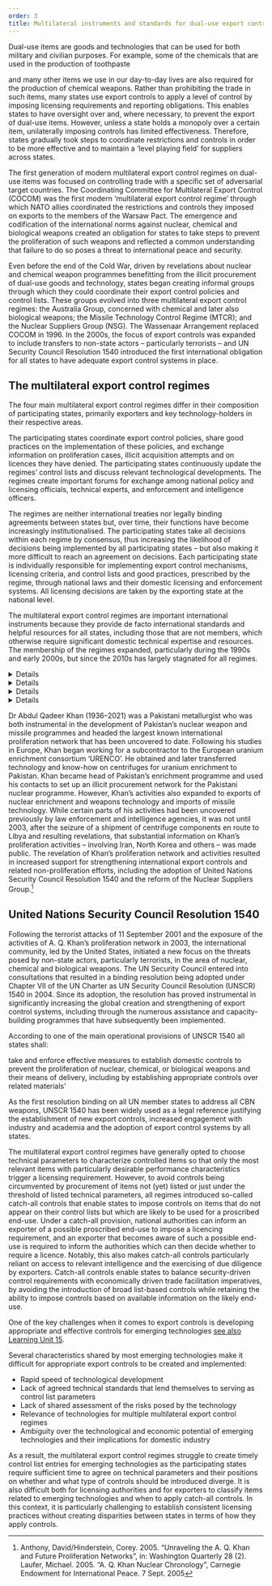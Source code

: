 ```yaml
---
order: 3
title: Multilateral instruments and standards for dual-use export controls
---
```


<LectureVideo smil="/lu12/HSFK-PC_LU12-CH03_12a_241219.smil" provider="video-stream">

  Dual-use items are goods and technologies that can be used for both military and civilian purposes. For example, some of the chemicals that are used in the production of toothpaste
  <Figure
    size="medium"
    src="toothpaste.jpg"
    caption="Putting toothpaste on a toothbrush"
    alt="A close-up photograph of a turquoise toothbrush with white and green bristles. A dollop of white toothpaste with small red specks is being squeezed onto the bristles from a partially visible toothpaste tube. The background is blurred, with soft circular light reflections creating a bokeh effect. "
    credit="Thegreenj/Wiki Commons"
    license=""
  ></Figure>
  and many other items we use in our day-to-day lives are also required for the production of chemical weapons. Rather than prohibiting the trade in such items, many states use export controls to apply a level of control by imposing licensing requirements and reporting obligations. This enables states to have oversight over and, where necessary, to prevent the export of dual-use items. However, unless a state holds a monopoly over a certain item, unilaterally imposing controls has limited effectiveness. Therefore, states gradually took steps to coordinate restrictions and controls in order to be more effective and to maintain a ‘level playing field’ for suppliers across states.

  The first generation of modern multilateral export control regimes on dual-use items was focused on controlling trade with a specific set of adversarial target countries. The Coordinating Committee for Multilateral Export Control (COCOM) was the first modern ‘multilateral export control regime’ through which NATO allies coordinated the restrictions and controls they imposed on exports to the members of the Warsaw Pact. The emergence and codification of the international norms against nuclear, chemical and biological weapons created an obligation for states to take steps to prevent the proliferation of such weapons and reflected a common understanding that failure to do so poses a threat to international peace and security.

  Even before the end of the Cold War, driven by revelations about nuclear and chemical weapon programmes benefitting from the illicit procurement of dual-use goods and technology, states began creating informal groups through which they could coordinate their export control policies and control lists. These groups evolved into three multilateral export control regimes: the Australia Group, concerned with chemical and later also biological weapons; the Missile Technology Control Regime (MTCR); and the Nuclear Suppliers Group (NSG). The Wassenaar Arrangement replaced COCOM in 1996. In the 2000s, the focus of export controls was expanded to include transfers to non-state actors – particularly terrorists – and UN Security Council Resolution 1540 introduced the first international obligation for all states to have adequate export control systems in place.

</LectureVideo>
<Gallery>
<Figure
  size="medium"
  src="land-rover.jpg"
  caption="A **Land Rover Defender** used by the Royal Air Force fire service. It is almost identical to the versions used by civilian agencies such as the police or fire brigade"
  alt="Picture of a Land-Rover in camouflage and a sign saying 'AF Fire Service' standing at parking lot."
  credit="UK Emergency Vehicles"
  license=""
></Figure>
<Figure
  size="medium"
  src="3DGun.jpg"
  caption="**Additive manufacturing** (often called 3D printing) might cause severe problems in the future. While 3D printers can be used to easily produce civilian objects, they can also be used to produce, for example, spare parts for restricted weapons or even whole weapons. Example: Prototype of FGC-9."
  alt="Picture of a printed gun."
  credit="JStark1809/Wikimedia"
  license=""
></Figure>
<Figure
  size="medium"
  src="code.jpg"
  caption="**Software code** can also be considered dual use, for example software for decryption or encryption or to enhance communication."
  alt="Image of a screen with colour-coded but illegible software code"
  credit="JStark1809/Wikimedia"
  license=""
></Figure>
</Gallery>

## The multilateral export control regimes

The four main multilateral export control regimes differ in their composition of participating states, primarily exporters and key technology-holders in their respective areas.

<Figure
  size="medium"
  src="LU12_E2_inhalte_grafiken_25022025_LU_12_grafik1.svg"
  caption="Regime functions"
  alt="Image of a screen with colour-coded but illegible software code"
  credit="Grübelfabrik, CC BY-NC-SA"
  license=""
  expandable={true}
></Figure>

The participating states coordinate export control policies, share good practices on the implementation of these policies, and exchange information on proliferation cases, illicit acquisition attempts and on licences they have denied. The participating states continuously update the regimes’ control lists and discuss relevant technological developments. The regimes create important forums for exchange among national policy and licensing officials, technical experts, and enforcement and intelligence officers.

The regimes are neither international treaties nor legally binding agreements between states but, over time, their functions have become increasingly institutionalised. The participating states take all decisions within each regime by consensus, thus increasing the likelihood of decisions being implemented by all participating states – but also making it more difficult to reach an agreement on decisions. Each participating state is individually responsible for implementing export control mechanisms, licensing criteria, and control lists and good practices, prescribed by the regime, through national laws and their domestic licensing and enforcement systems. All licensing decisions are taken by the exporting state at the national level.

<Figure
  size="medium"
  src="DALL-E.png"
  caption="How ChatGPT visualizes export controls for international security"
  alt="he image is a conceptual illustration representing export controls for international security. A large, semi-transparent globe with interconnected trade routes is at the center, symbolizing global commerce. Surrounding the globe are cargo ships, containers, and airplanes being inspected by security officers using scanning equipment, representing regulatory oversight. In the background, a digital firewall with a glowing grid pattern symbolizes cyber controls on sensitive technologies. The image uses a blend of blue and red lighting—blue representing security and order, while red signifies restricted trade and export limitations."
  credit="Image generated using artificial intelligence (AI) via OpenAI’s DALL·E tool"
  license=""
  expandable={true}
></Figure>

The multilateral export control regimes are important international instruments because they provide de facto international standards and helpful resources for all states, including those that are not members, which otherwise require significant domestic technical expertise and resources. The membership of the regimes expanded, particularly during the 1990s and early 2000s, but since the 2010s has largely stagnated for all regimes.

<DetailsGroup>
  <Details summary="The Nuclear Suppliers Group">
    The NSG is currently the main multilateral export control regime concerned with the non-proliferation of nuclear weapons. The NSG was created in 1974 as the ‘London Club’ comprising seven major nuclear supplier countries, in response to the first nuclear weapon test conducted by India – a state not recognised as a nuclear weapon state under the Treaty on the Non-proliferation of Nuclear Weapons (NPT). The NSG initially created a set of guidelines incorporating a list of items triggering IAEA safeguards and remained largely dormant between 1978 and 1990. In 1992, the NSG established guidelines for transfers of nuclear-related dual-use equipment, material and technology, an information exchange, an exchange of denial notifications, and a requirement for trigger list item recipients to have signed a full-scale safeguards agreement. The NSG has 48 participating governments and permanent observer status has been granted to the European Commission and the chair of the Zangger Committee.
  </Details>

  <Details summary="The Australia Group">
    The Australia Group is a multilateral export control regime harmonising export controls to prevent states from contributing to the proliferation of chemical and biological weapons. The UN investigations into the use of chemical weapons in the Iran–Iraq War was a catalyst for the Australian initiative that ultimately led to the creation of the Australia Group in 1985. The investigations had found evidence for illicit procurement of precursor chemicals and materials from several Western states by both Iran and Iraq. Since its creation, the scope of the Australia Group has expanded to include chemical and biological weapons and equipment, materials and technology relevant to their development, production and use. Its membership has also increased from its 15 founding members to currently 42 states and the European Union. One state has submitted a political declaration to formally adhere to the Australia Group guidelines and control lists.[^2]
  </Details>
  <Details summary="The Missile Technology Control Regime">
    The MTCR was created in 1987 by the Group of Seven largest industrialised states and has since grown to include 35 participating states, referred to as the partners. Another three states have unilaterally declared their formal adherence to the guidelines and control lists of the MTCR, but have not been admitted as partners. The purpose of the MTCR is to contribute to preventing the proliferation of nuclear weapons by impeding the proliferation of missiles and other uncrewed nuclear weapon delivery systems. The scope of the controls expanded to include ballistic and cruise missiles and all uncrewed aerial vehicles (UAVs) capable of delivering chemical, biological or nuclear weapons. The MTCR partners committed to deny – in all but the most exceptional circumstances – licence applications for transfers of uncrewed delivery systems with a ‘payload of at least 500 kg to a range of at least 300 km’ or which are destined to be used to deliver chemical, biological or nuclear weapons (Category I). The MTCR further prescribes that transfers should be subject to case-by-case licensing decisions by partner governments for missiles and UAVs with a maximum range of at least 300 km and a wide range of dual-use goods, materials and technologies for missile, UAV and space launch vehicle applications (Category II).[^1]
  </Details>

  <Details summary="The Wassenaar Arrangement">
    The Wassenaar Arrangement became operational in 1996 (Wassenaar Arrangement, 2022a). The membership of the Wassenaar Arrangement has since expanded to include 42 participating states (Wassenaar Arrangement, 2022b). The objective of the Wassenaar Arrangement is to increase transparency and responsibility in transfers of conventional arms as well as dual-use goods and technologies related to conventional military capabilities. The Wassenaar Arrangement guidelines seek to harmonise export controls to prevent transfers from contributing to ‘destabilizing accumulations’ of conventional arms and dual-use items that would endanger international and regional security and stability, later expanded to include preventing such transfers to terrorists. The Wassenaar Arrangement also established control lists and information exchange mechanisms between participating states on licence denials, and in some cases on licences granted for especially sensitive items.
  </Details>

</DetailsGroup>



<Callout title="A. Q. Khan’s proliferation network">

  Dr Abdul Qadeer Khan (1936–2021) was a Pakistani metallurgist who was both instrumental in the development of Pakistan’s nuclear weapon and missile programmes and headed the largest known international proliferation network that has been uncovered to date. Following his studies in Europe, Khan began working for a subcontractor to the European uranium enrichment consortium ‘URENCO’. He obtained and later transferred technology and know-how on centrifuges for uranium enrichment to Pakistan. Khan became head of Pakistan’s enrichment programme and used his contacts to set up an illicit procurement network for the Pakistani nuclear programme. However, Khan’s activities also expanded to exports of nuclear enrichment and weapons technology and imports of missile technology. While certain parts of his activities had been uncovered previously by law enforcement and intelligence agencies, it was not until 2003, after the seizure of a shipment of centrifuge components en route to Libya and resulting revelations, that substantial information on Khan’s proliferation activities – involving Iran, North Korea and others – was made public. The revelation of Khan’s proliferation network and activities resulted in increased support for strengthening international export controls and related non-proliferation efforts, including the adoption of United Nations Security Council Resolution 1540 and the reform of the Nuclear Suppliers Group.[^3]

</Callout>

## United Nations Security Council Resolution 1540
Following the terrorist attacks of 11 September 2001 and the exposure of the activities of A. Q. Khan’s proliferation network in 2003, the international community, led by the United States, initiated a new focus on the threats posed by non-state actors, particularly terrorists, in the area of nuclear, chemical and biological weapons. The UN Security Council entered into consultations that resulted in a binding resolution being adopted under Chapter VII of the UN Charter as UN Security Council Resolution (UNSCR) 1540 in 2004. Since its adoption, the resolution has proved instrumental in significantly increasing the global creation and strengthening of export control systems, including through the numerous assistance and capacity-building programmes that have subsequently been implemented.

According to one of the main operational provisions of UNSCR 1540 all states shall:

  <Quote type="document" fullDocument="https://www.un.org/en/sc/1540/1540-fact-sheet.shtm" cite='United Nations Security Council, 2004'>
    take and enforce effective measures to establish domestic controls to prevent the proliferation of nuclear, chemical, or biological weapons and their means of delivery, including by establishing appropriate controls over related materials’
  </Quote>

As the first resolution binding on all UN member states to address all CBN weapons, UNSCR 1540 has been widely used as a legal reference justifying the establishment of new export controls, increased engagement with industry and academia and the adoption of export control systems by all states.

<Callout title="Catch-all controls">

  The multilateral export control regimes have generally opted to choose technical parameters to characterize controlled items so that only the most relevant items with particularly desirable performance characteristics trigger a licensing requirement. However, to avoid controls being circumvented by procurement of items not (yet) listed or just under the threshold of listed technical parameters, all regimes introduced so-called catch-all controls that enable states to impose controls on items that do not appear on their control lists but which are likely to be used for a proscribed end-use. Under a catch-all provision, national authorities can inform an exporter of a possible proscribed end-use to impose a licencing requirement, and an exporter that becomes aware of such a possible end-use is required to inform the authorities which can then decide whether to require a licence. Notably, this also makes catch-all controls particularly reliant on access to relevant intelligence and the exercising of due diligence by exporters. Catch-all controls enable states to balance security-driven control requirements with economically driven trade facilitation imperatives, by avoiding the introduction of broad list-based controls while retaining the ability to impose controls based on available information on the likely end-use.
</Callout>

One of the key challenges when it comes to export controls is developing appropriate and effective controls for emerging technologies [see also Learning Unit 15](/lu-15/).

Several characteristics shared by most emerging technologies make it difficult for appropriate export controls to be created and implemented:
- Rapid speed of technological development
- Lack of agreed technical standards that lend themselves to serving as control list parameters
- Lack of shared assessment of the risks posed by the technology
- Relevance of technologies for multiple multilateral export control regimes
- Ambiguity over the technological and economic potential of emerging technologies and their implications for domestic industry

As a result, the multilateral export control regimes struggle to create timely control list entries for emerging technologies as the participating states require sufficient time to agree on technical parameters and their positions on whether and what type of controls should be introduced diverge. It is also difficult both for licensing authorities and for exporters to classify items related to emerging technologies and when to apply catch-all controls. In this context, it is particularly challenging to establish consistent licensing practices without creating disparities between states in terms of how they apply controls.

<Quiz>
  <Question type="MultipleChoice" question="Which of the multilateral export control regimes has the most participating states?" hint="Select the correct answer.">
    <Choice value="The Australia Group" />
    <Choice value="The Missile Technology Control Regime" />
    <Choice correct="true" value="The Nuclear Suppliers Group" />
    <Choice value="The Wassenaar Arrangement for Conventional Arms and Dual-use Goods and Technologies" />
  </Question>

  <Question type="MultipleChoice" question="Sort the four multilateral export control regimes discussed in this module from oldest to newest. A. The Australia Group; B. The Missile Technology Control Regime; C. The Nuclear Suppliers Group; D. The Wassenaar Arrangement." hint="Select the correct order.">
    <Choice value="A, B, C, D" />
    <Choice value="B, C, D, A" />
    <Choice correct="true" value="C, A, B, D" />
    <Choice value="D, B, A, C" />
  </Question>

  <Question type="MultipleChoice" question="Which of the following correctly describes the provisions and decisions of the multilateral export control regimes?" hint="Select the correct statement.">
    <Choice value="Legally binding, decisions by consensus" />
    <Choice correct="true" value="Politically binding, decisions by consensus" />
    <Choice value="Legally binding, decisions by qualified majority" />
    <Choice value="Politically binding, decisions by qualified majority" />
  </Question>
</Quiz>




[^1]: https://www.mtcr.info/en
[^2]: https://australiagroup.net
[^3]: Anthony, David/Hinderstein, Corey. 2005. “Unraveling the A. Q. Khan and Future Proliferation Networks”, in: Washington Quarterly 28 (2). Laufer, Michael. 2005. “A. Q. Khan Nuclear Chronology”, Carnegie Endowment for International Peace. 7 Sept. 2005
